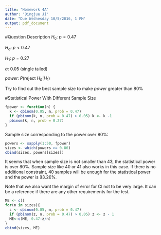 ```yaml
---
title: "Homework 4A"
author: "Dingjue Ji"
date: "Due Wednesday 10/5/2016, 1 PM"
output: pdf_document
---
```


#Question Description
$H_0$: $p = 0.47$

$H_a$: $p < 0.47$

$H_1$: $p = 0.27$

$a$: 0.05 (single tailed)

$power$: $P$(reject $H_0$|$H_1$)

Try to find out the best sample size to make $power$ greater than 80\%

#Statistical Power With Different Sample Size
```r
fpower <- function(n) {
  k <- qbinom(0.05, n, prob = 0.47)
  if (pbinom(k, n, prob = 0.47) > 0.05) k <- k -1
  pbinom(k, n, prob = 0.27)
}
```

Sample size corresponding to the power over 80%:

```r
powers <- sapply(1:50, fpower)
sizes <- which(powers >= 0.80)
cbind(sizes, powers[sizes])
```

It seems that when sample size is not smaller than 43, the statistical power is over 80\%. Sample size like 40 or 41 also works in this case. If there is no additional constraint, 40 samples will be enough for the statistical power and the power is 83.26\%.

Note that we also want the margin of error for CI not to be very large. It can be a reference if there are any other requirements for the test.

```r
ME <- c()
for(n in sizes){
  z <- qbinom(0.05, n, prob = 0.47)
  if (pbinom(z, n, prob = 0.47) > 0.05) z <- z - 1
  ME<-c(ME, 0.47-z/n)
}
cbind(sizes, ME)
```

